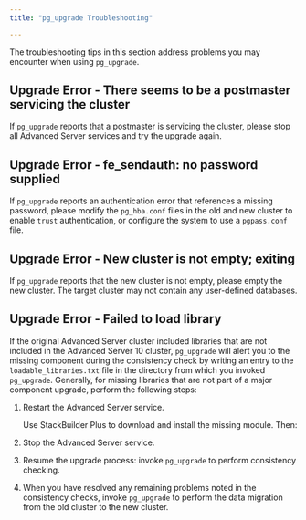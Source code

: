 ```yaml
---
title: "pg_upgrade Troubleshooting"

---
```


The troubleshooting tips in this section address problems you may encounter when using `pg_upgrade`.

## Upgrade Error - There seems to be a postmaster servicing the cluster

If `pg_upgrade` reports that a postmaster is servicing the cluster, please stop all Advanced Server services and try the upgrade again.

## Upgrade Error - fe_sendauth: no password supplied

If `pg_upgrade` reports an authentication error that references a missing password, please modify the `pg_hba.conf` files in the old and new cluster to enable `trust` authentication, or configure the system to use a `pgpass.conf` file.

## Upgrade Error - New cluster is not empty; exiting

If `pg_upgrade` reports that the new cluster is not empty, please empty the new cluster. The target cluster may not contain any user-defined databases.

## Upgrade Error - Failed to load library

If the original Advanced Server cluster included libraries that are not included in the Advanced Server 10 cluster, `pg_upgrade` will alert you to the missing component during the consistency check by writing an entry to the `loadable_libraries.txt` file in the directory from which you invoked `pg_upgrade`. Generally, for missing libraries that are not part of a major component upgrade, perform the following steps:

1.  Restart the Advanced Server service.

    Use StackBuilder Plus to download and install the missing module. Then:

2.  Stop the Advanced Server service.

3.  Resume the upgrade process: invoke `pg_upgrade` to perform consistency checking.

4.  When you have resolved any remaining problems noted in the consistency checks, invoke `pg_upgrade` to perform the data migration from the old cluster to the new cluster.
